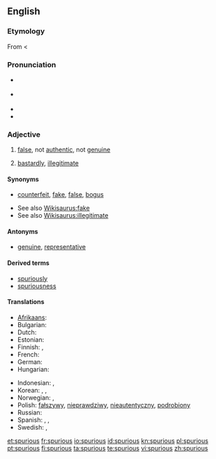 {{was wotd|2007|November|27}}
==English==

===Etymology===
From {{etyl|LL.}} {{term|spurius||illegitimate, bastardly|lang=la}} < {{term|spurcus||foul, base, low|lang=la}}

===Pronunciation===
* {{a|RP}} {{IPA|/ˈspjʊə.ɹi.əs/}}
* {{a|US}} {{IPA|/ˈspjʊ.ɹi.əs/}}
* {{audio|en-us-spurious.ogg|Audio (US)}}
* {{rhymes|ʊəriəs}}

===Adjective===
{{en-adj}}

# [[false]], not [[authentic]], not [[genuine]]
# {{archaic}} [[bastardly]], [[illegitimate]]

====Synonyms====
* {{sense|false}} [[counterfeit]], [[fake]], [[false]], [[bogus]]
* See also [[Wikisaurus:fake]]
* See also [[Wikisaurus:illegitimate]]

====Antonyms====
* {{sense|false}} [[genuine]], [[representative]]

====Derived terms====
* [[spuriously]]
* [[spuriousness]]

====Translations====
{{trans-top|false}}
* [[Afrikaans]]: {{t-|af|vals|xs=Afrikaans}}
* Bulgarian: {{t|bg|фалшив}}
* Dutch: {{t+|nl|vals}}
* Estonian: {{t|et|võlts}}
* Finnish: {{t-|fi|väärennetty}}, {{t+|fi|väärä}}
* French: {{t+|fr|faux}}
* German: {{t-|de|unecht}}
* Hungarian: {{t+|hu|hamis}}
{{trans-mid}}
* Indonesian: {{t|id|palsu|xs=Indonesian}}, {{t-|id|tiru|alt=tiruan|xs=Indonesian}}
* Korean: {{t|ko|거짓의|sc=Hang}}, {{t|ko|속임수의|sc=Hang}}, {{t|ko|위조된|sc=Hang}}
* Norwegian: {{t+|no|falsk}}, {{t|no|uekte}}
* Polish: [[fałszywy]], [[nieprawdziwy]], [[nieautentyczny]], [[podrobiony]]
* Russian: {{t|ru|ложный}}
* Spanish: {{t|es|espurio}}, {{t+|es|falso}}, {{t+|es|mentira}} 
* Swedish: {{t+|sv|falsk}}, {{t|sv|förfalskad}}
{{trans-bottom}}

[[et:spurious]]
[[fr:spurious]]
[[io:spurious]]
[[id:spurious]]
[[kn:spurious]]
[[pl:spurious]]
[[pt:spurious]]
[[fi:spurious]]
[[ta:spurious]]
[[te:spurious]]
[[vi:spurious]]
[[zh:spurious]]